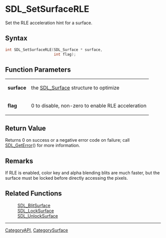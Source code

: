 = SDL_SetSurfaceRLE =

Set the RLE acceleration hint for a surface.

== Syntax ==

<syntaxhighlight lang='c'>
int SDL_SetSurfaceRLE(SDL_Surface * surface,
                      int flag);
</syntaxhighlight>

== Function Parameters ==

{|
|'''surface'''
|the [[SDL_Surface]] structure to optimize
|-
|'''flag'''
|0 to disable, non-zero to enable RLE acceleration
|}

== Return Value ==

Returns 0 on success or a negative error code on failure; call
[[SDL_GetError]]() for more information.



== Remarks ==

If RLE is enabled, color key and alpha blending blits are much faster, but
the surface must be locked before directly accessing the pixels.

== Related Functions ==

:[[SDL_BlitSurface]]
:[[SDL_LockSurface]]
:[[SDL_UnlockSurface]]

----
[[CategoryAPI]], [[CategorySurface]]


